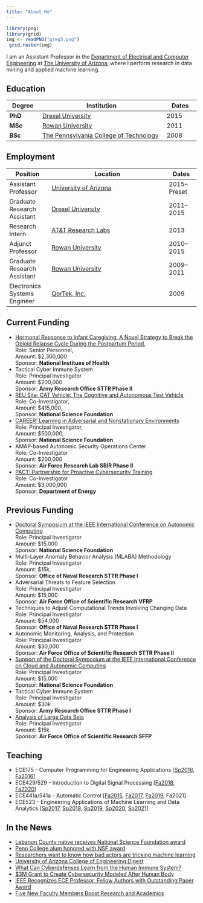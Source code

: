 ```yaml
---
title: "About Me"
---
```


```r
library(png)
library(grid)
img <- readPNG("greg5.png")
 grid.raster(img)
```

I am an Assistant Professor in the [Department of Electrical and Computer Engineering](https://ece.engineering.arizona.edu/) at [The University of Arizona](http://www.arizona.edu/), where I perform research in data mining and applied machine learning.


## Education 

| Degree | Institution | Dates |
| --- | ----------- |---|
| __PhD__ | [Drexel University](https://drexel.edu/) | 2015 |
| __MSc__ | [Rowan University](http://rowan.edu/) |2011 |
| __BSc__ | [The Pennsylvania College of Technology](https://www.pct.edu/) | 2008 |


## Employment  

| Position | Location | Dates |
| ---- | ----------- |---|
| Assistant Professor | [University of Arizona](https://arizona.edu/)  | 2015--Preset |
| Graduate Research Assistant | [Drexel University](https://drexel.edu/)  |2011--2015 |
| Research Intern | [AT&T Research Labs](https://about.att.com/sites/labs_research) | 2013 |
| Adjunct Professor | [Rowan University](https://www.rowan.edu/) |2010--2015 |
| Graduate Research Assistant | [Rowan University](https://www.rowan.edu/) |2009--2011 |
| Electronics Systems Engineer | [QorTek, Inc.](https://qortek.com/) | 2009 |



## Current Funding 
- [Hormonal Response to Infant Caregiving: A Novel Strategy to Break the Opioid Relapse Cycle During the Postpartum Period](https://grantome.com/grant/NIH/DP2-HD105541-01){target="_blank"}, <br/>
   Role: Senior Personnel,  <br/>
   Amount: $2,300,000  <br/>
   Sponsor: __National Institues of Health__ 
- Tactical Cyber Immune System  <br/>
   Role: Principal Investigator  <br/>
   Amount: $200,000  <br/>
   Sponsor: __Army Research Office STTR Phase II__ 
- [REU Site: CAT Vehicle: The Cognitive and Autonomous Test Vehicle](https://www.nsf.gov/awardsearch/showAward?AWD_ID=1950359){target="_blank"}  <br/>
   Role: Co-Investigator,  <br/>
   Amount: $415,000,  <br/>
   Sponsor: __National Science Foundation__ 
- [CAREER: Learning in Adversarial and Nonstationary Environments](https://www.nsf.gov/awardsearch/showAward?AWD_ID=1943552&HistoricalAwards=false){target="_blank"}  <br/>
   Role: Principal Investigator,  <br/>
   Amount: $500,000,  <br/>
   Sponsor: __National Science Foundation__ 
- AMAP-based Autonomic Security Operations Center  <br/>
   Role: Co-Investigator  <br/>
   Amount: $200,000  <br/>
   Sponsor: __Air Force Research Lab SBIR Phase II__ 
- [PACT: Partnership for Proactive Cybersecurity Training](https://www.energy.gov/nnsa/nnsa-minority-serving-institution-partnership-program){target="_blank"}  <br/> 
   Role: Co-Investigator  <br/>
   Amount: $3,000,000  <br/>
   Sponsor: __Department of Energy__ 

## Previous Funding 
- [Doctoral Symposium at the IEEE International Conference on Autonomic Computing](https://www.nsf.gov/awardsearch/showAward?AWD_ID=1907321&HistoricalAwards=false){target="_blank"}  <br/>
  Role: Principal Investigator  <br/>
  Amount: $15,000  <br/>
  Sponsor: __National Science Foundation__ 
- Multi-Layer Anomaly Behavior Analysis (MLABA) Methodology <br/>
  Role: Principal Investigator  <br/>
  Amount: $15k,  <br/>
  Sponsor: __Office of Naval Research STTR Phase I__ 
- Adversarial Threats to Feature Selection  <br/>
  Role: Principal Investigator  <br/>
  Amount: $15,000  <br/>
  Sponsor: __Air Force Office of Scientific Research VFRP__ 
- Techniques to Adjust Computational Trends Involving Changing Data  <br/>
  Role: Principal Investigator  <br/>
  Amount: $54,000  <br/>
  Sponsor: __Office of Naval Research STTR Phase I__ 
- Autonomic Monitoring, Analysis, and Protection  <br/>
  Role: Principal Investigator  <br/>
  Amount: $30,000   <br/>
  Sponsor: __Air Force Office of Scientific Research STTR Phase II__ 
- [Support of the Doctoral Symposium at the IEEE International Conference on Cloud and Autonomic Computing](https://www.nsf.gov/awardsearch/showAward?AWD_ID=1740456&HistoricalAwards=false){target="_blank"}  <br/>
  Role: Principal Investigator  <br/>
  Amount: $15,000  <br/>
  Sponsor: __National Science Foundation__ 
- Tactical Cyber Immune System  <br/>
  Role: Principal Investigator  <br/>
  Amount: $30k <br/>
  Sponsor: __Army Research Office STTR Phase I__ 
- [Analysis of Large Data Sets](https://afsffp.sysplus.com/SFFP/awardees/2016.aspx){target="_blank"}  <br/>
  Role: Principal Investigator  <br/>
  Amount:  $15k  <br/>
  Sponsor: __Air Force Office of Scientific Research SFFP__ 



## Teaching 
- ECE175 - Computer Programming for Engineering Applications [[Sp2016](syllabus/ece175_sp2016.pdf){target="_blank"}, [Fa2016](syllabus/ece175_fa2016.pdf){target="_blank"}] 
- ECE429/529 - Introduction to Digital Signal Processing [[Fa2018](syllabus/ece429529_fa2018.pdf){target="_blank"}, [Fa2020](syllabus/ece429529_fa2020.pdf){target="_blank"}]
- ECE441a/541a - Automatic Control [[Fa2015](syllabus/ece441541_fa2015.pdf){target="_blank"}, [Fa2017](syllabus/ece441541_fa2017.pdf){target="_blank"}, [Fa2019](syllabus/ece441541_fa2019.pdf){target="_blank"}, Fa2021] 
- ECE523 - Engineering Applications of Machine Learning and Data Analytics  [[Sp2017](syllabus/ece523_sp2017.pdf){target="_blank"}, [Sp2018](syllabus/ece523_sp2018.pdf){target="_blank"}, [Sp2019](syllabus/ece523_sp2019.pdf){target="_blank"}, [Sp2020](syllabus/ece523_sp2020.pdf){target="_blank"}, [Sp2021](syllabus/ece523_sp2021.pdf){target="_blank"}] 


## In the News 
* [Lebanon County native receives National Science Foundation award](https://www.pennlive.com/news/2020/07/lebanon-county-native-receives-national-science-foundation-award.html){target="_blank"}
* [Penn College alum honored with NSF award](https://pctoday.pct.edu/penn-college-alum-honored-with-nsf-faculty-award/){target="_blank"}
* [Researchers want to know how bad actors are tricking machine learning](https://edscoop.com/university-arizona-machine-learning-algorithm-research/){target="_blank"}
* [University of Arizona College of Engineering Digest](https://news.engineering.arizona.edu/news/electrical-engineer-trains-computers-distinguish-between-friend-and-foe){target="_blank"}
* [What Can Cyberdefenses Learn from the Human Immune System?](https://www.govtech.com/news/What-Can-Cyberdefenses-Learn-from-the-Human-Immune-System.html){target="_blank"}
* [$3M Grant to Create Cybersecurity Modeled After Human Body](https://ece.engineering.arizona.edu/news-events/3m-grant-create-cybersecurity-modeled-after-human-body){target="_blank"}
* [IEEE Recognizes ECE Professor, Fellow Authors with Outstanding Paper Award](https://ece.engineering.arizona.edu/news-events/ieee-recognizes-ece-professor-fellow-authors-outstanding-paper-award){target="_blank"}
* [Five New Faculty Members Boost Research and Academics](https://ece.engineering.arizona.edu/news-events/five-new-faculty-members-boost-research-and-academics){target="_blank"}




